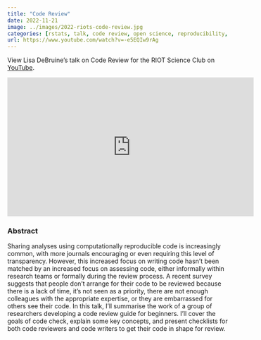 ```yaml
---
title: "Code Review"
date: 2022-11-21
image: ../images/2022-riots-code-review.jpg
categories: [rstats, talk, code review, open science, reproducibility, data skills]
url: https://www.youtube.com/watch?v=-e5EQIw9rAg
---
```


View Lisa DeBruine's talk on Code Review for the RIOT Science Club on [YouTube](https://www.youtube.com/watch?v=-e5EQIw9rAg).

<iframe width="560" height="315" src="https://www.youtube.com/embed/-e5EQIw9rAg" title="YouTube video player" frameborder="0" allow="accelerometer; autoplay; clipboard-write; encrypted-media; gyroscope; picture-in-picture" allowfullscreen></iframe>

### Abstract

Sharing analyses using computationally reproducible code is increasingly common, with more journals encouraging or even requiring this level of transparency. However, this increased focus on writing code hasn’t been matched by an increased focus on assessing code, either informally within research teams or formally during the review process. A recent survey suggests that people don’t arrange for their code to be reviewed because there is a lack of time, it’s not seen as a priority, there are not enough colleagues with the appropriate expertise, or they are embarrassed for others see their code. In this talk, I’ll summarise the work of a group of researchers developing a code review guide for beginners. I’ll cover the goals of code check, explain some key concepts, and present checklists for both code reviewers and code writers to get their code in shape for review.

